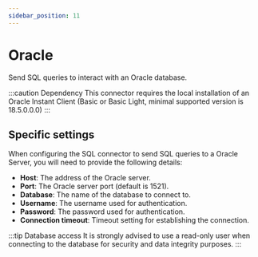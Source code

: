 ```yaml
---
sidebar_position: 11
---
```



# Oracle
Send SQL queries to interact with an Oracle database.

:::caution Dependency
This connector requires the local installation of an Oracle Instant Client (Basic or Basic Light, minimal supported
version is 18.5.0.0.0)
:::

## Specific settings
When configuring the SQL connector to send SQL queries to a Oracle Server, you will need to provide the following
details:
- **Host**: The address of the Oracle server.
- **Port**: The Oracle server port (default is 1521).
- **Database**: The name of the database to connect to.
- **Username**: The username used for authentication.
- **Password**: The password used for authentication.
- **Connection timeout**: Timeout setting for establishing the connection.

:::tip Database access
It is strongly advised to use a read-only user when connecting to the database for security and data integrity purposes.
:::

<ItemSettings></ItemSettings>